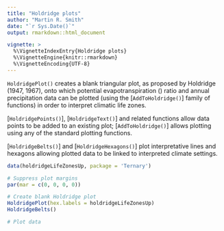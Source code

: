 ```yaml
---
title: "Holdridge plots"
author: "Martin R. Smith"
date: "`r Sys.Date()`"
output: rmarkdown::html_document

vignette: >
  %\VignetteIndexEntry{Holdridge plots}
  %\VignetteEngine{knitr::rmarkdown}
  %\VignetteEncoding{UTF-8}
---
```



`HoldridgePlot()` creates a blank triangular plot, as proposed by 
Holdridge (1947, 1967), onto which potential evapotranspiration
(\acronym{PET}) ratio and annual precipitation data can be plotted
(using the [`AddToHoldridge()`] family of functions) in order to interpret
climatic life zones.

[`HoldridgePoints()`], [`HoldridgeText()`] and related functions allow data 
points to be added to an existing plot; [`AddToHoldridge()`] allows plotting
using any of the standard plotting functions.

[`HoldridgeBelts()`] and [`HoldridgeHexagons()`] plot interpretative lines
and hexagons allowing plotted data to be linked to interpreted climate
settings.

```r
data(holdridgeLifeZonesUp, package = 'Ternary')

# Suppress plot margins
par(mar = c(0, 0, 0, 0))

# Create blank Holdridge plot
HoldridgePlot(hex.labels = holdridgeLifeZonesUp)
HoldridgeBelts()

# Plot data

```